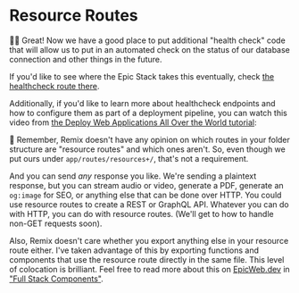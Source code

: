 # Resource Routes

<EpicVideo url="https://www.epicweb.dev/workshops/full-stack-foundations/routing/adding-a-resource-route/solution" />

👨‍💼 Great! Now we have a good place to put additional "health check" code that
will allow us to put in an automated check on the status of our database
connection and other things in the future.

If you'd like to see where the Epic Stack takes this eventually, check
[the healthcheck route there](https://github.com/epicweb-dev/epic-stack/blob/main/app/routes/resources%2B/healthcheck.tsx).

Additionally, if you'd like to learn more about healthcheck endpoints and how to
configure them as part of a deployment pipeline, you can watch this video from
[the Deploy Web Applications All Over the World tutorial](https://www.epicweb.dev/tutorials/deploy-web-applications):

<EpicVideo url="https://www.epicweb.dev/tutorials/deploy-web-applications/persisting-data-and-automatic-deployment/adding-deployment-health-checks" />

🦉 Remember, Remix doesn't have any opinion on which routes in your folder
structure are "resource routes" and which ones aren't. So, even though we put
ours under `app/routes/resources+/`, that's not a requirement.

And you can send _any_ response you like. We're sending a plaintext response,
but you can stream audio or video, generate a PDF, generate an `og:image` for
SEO, or anything else that can be done over HTTP. You could use resource routes
to create a REST or GraphQL API. Whatever you can do with HTTP, you can do with
resource routes. (We'll get to how to handle non-GET requests soon).

Also, Remix doesn't care whether you export anything else in your resource route
either. I've taken advantage of this by exporting functions and components that
use the resource route directly in the same file. This level of colocation is
brilliant. Feel free to read more about this on
[EpicWeb.dev](https://epicweb.dev) in
["Full Stack Components"](https://www.epicweb.dev/full-stack-components).
